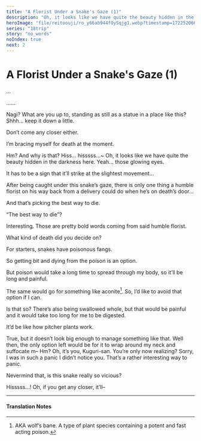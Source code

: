 ```yaml
---
title: "A Florist Under a Snake's Gaze (1)"
description: "Oh, it looks like we have quite the beauty hidden in the darkness here."
heroImage: "file/reitoouji/ro_y66ab944fOySqjg1.webp?timestamp=1722520663374"
series: "18trip"
story: "no_words"
noIndex: true
next: 2
---
```



# A Florist Under a Snake's Gaze (1)

<Divider loc="Alleyway" />

<StoryImg src="https://f005.backblazeb2.com/file/reitoouji/ro_y66ab944fOySqjg1.webp?timestamp=1722520663374" alt="1" />

<Bubble character="Nagi">
...

......
</Bubble>

<Bubble character="Kuguri">
Nagi? What are you up to, standing as still as a statue in a place like this?
</Bubble>

<Bubble character="Nagi">
Shhh… keep it down a little.

Don’t come any closer either.

I’m bracing myself for death at the moment.
</Bubble>

<Bubble character="Kuguri">
Hm? And why is that?
</Bubble>

<Bubble character="Snake" name="Snake">
Hiss… hisssss…~
</Bubble>

<Bubble character="Kuguri">
Oh, it looks like we have quite the beauty hidden in the darkness here.
</Bubble>

<Bubble character="Nagi">
Yeah… those glowing eyes.

It has to be a sign that it’ll strike at the slightest movement…
</Bubble>

<StoryImg src="https://f005.backblazeb2.com/file/reitoouji/ro_Y66ab9461XvfBlx1.webp?timestamp=1722520676934" alt="2"/>

<Bubble character="Nagi">
After being caught under this snake’s gaze, there is only one thing a humble florist on his way back from a delivery could do when he’s on death’s door…

And that’s picking the best way to die.
</Bubble>

<Bubble character="Kuguri">
“The best way to die”?

Interesting. Those are pretty bold words coming from said humble florist.

What kind of death did you decide on?
</Bubble>

<Bubble character="Nagi">
For starters, snakes have poisonous fangs.

So getting bit and dying from the poison is an option.
</Bubble>

<Bubble character="Nagi">
But poison would take a long time to spread through my body, so it’ll be long and painful.

The same would go for something like aconite[^1]. So, I’d like to avoid that option if I can.
</Bubble>

<Bubble character="Kuguri">
Is that so?
</Bubble>

<Bubble character="Nagi">
There’s also being swallowed whole, but that would be painful and it would take too long for me to be digested. 

It’d be like how pitcher plants work.
</Bubble>

<Bubble character="Kuguri">
True, but it doesn’t look big enough to manage something like that.
</Bubble>

<Bubble character="Nagi">
Well then, the only option left would be for it to wrap around my neck and suffocate m–
</Bubble>

<Bubble character="Nagi">
Hm? Oh, it’s you, Kuguri-san.
</Bubble>

<Bubble character="Kuguri">
You’re only now realizing?
</Bubble>

<Bubble character="Nagi">
Sorry, I was in such a panic I didn’t notice you.
</Bubble>

<Bubble character="Kuguri">
That’s a rather interesting way to panic.

Nevermind that, is this snake really so vicious?
</Bubble>

<Bubble character="Snake" name="Snake">
Hisssss…!
</Bubble>

<Bubble character="Nagi">
Oh, if you get any closer, it’ll–
</Bubble>

***

<h4>Translation Notes</h4>

[^1]: AKA wolf’s bane. A type of plant species containing a potent and fast acting poison.